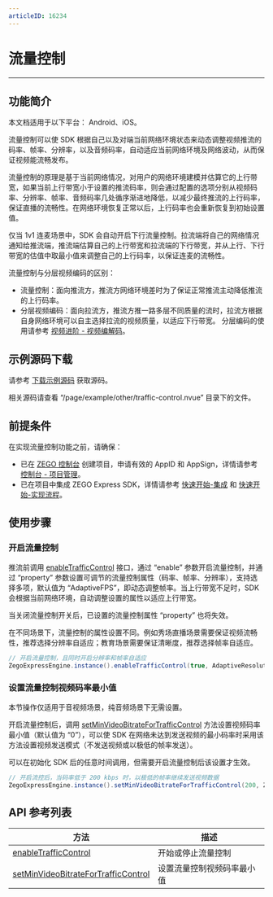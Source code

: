 ```yaml
---
articleID: 16234
---
```

# 流量控制

---

## 功能简介

<Warning title="注意">
本文档适用于以下平台： Android、iOS。
</Warning>



流量控制可以使 SDK 根据自己以及对端当前网络环境状态来动态调整视频推流的码率、帧率、分辨率，以及音频码率，自动适应当前网络环境及网络波动，从而保证视频能流畅发布。

流量控制的原理是基于当前网络情况，对用户的网络环境建模并估算它的上行带宽，如果当前上行带宽小于设置的推流码率，则会通过配置的选项分别从视频码率、分辨率、帧率、音频码率几处循序渐进地降低，以减少最终推流的上行码率，保证直播的流畅性。在网络环境恢复正常以后，上行码率也会重新恢复到初始设置值。

仅当 1v1 连麦场景中，SDK 会自动开启下行流量控制。拉流端将自己的网络情况通知给推流端，推流端估算自己的上行带宽和拉流端的下行带宽，并从上行、下行带宽的估值中取最小值来调整自己的上行码率，以保证连麦的流畅性。

<Note title="说明">
流量控制与分层视频编码的区别：

* 流量控制：面向推流方，推流方网络环境差时为了保证正常推流主动降低推流的上行码率。
* 分层视频编码：面向拉流方，推流方推一路多层不同质量的流时，拉流方根据自身网络环境可以自主选择拉流的视频质量，以适应下行带宽。
分层编码的使用请参考 [视频进阶 - 视频编解码](https://doc-zh.zego.im/article/10338)。
</Note>



## 示例源码下载

请参考 [下载示例源码](https://doc-zh.zego.im/article/8787) 获取源码。

相关源码请查看 “/page/example/other/traffic-control.nvue” 目录下的文件。

## 前提条件

在实现流量控制功能之前，请确保：
- 已在 [ZEGO 控制台](https://console.zego.im) 创建项目，申请有效的 AppID 和 AppSign，详情请参考 [控制台 - 项目管理](!Platform-console_new/guide_doc2)。
- 已在项目中集成 ZEGO Express SDK，详情请参考 [快速开始-集成](https://doc-zh.zego.im/article/7774) 和 [快速开始-实现流程](https://doc-zh.zego.im/article/10330)。

## 使用步骤

### 开启流量控制

推流前调用 [enableTrafficControl](https://doc-zh.zego.im/unique-api/express-video-sdk/zh/javascript_uni-app/classes/_zegoexpressengine_.zegoexpressengine.html#enabletrafficcontrol) 接口，通过 “enable” 参数开启流量控制，并通过 “property” 参数设置可调节的流量控制属性（码率、帧率、分辨率），支持选择多项，默认值为 “AdaptiveFPS”，即动态调整帧率。当上行带宽不足时，SDK 会根据当前网络环境，自动调整设置的属性以适应上行带宽。

<Warning title="注意">
当关闭流量控制开关后，已设置的流量控制属性 “property” 也将失效。
</Warning>



在不同场景下，流量控制的属性设置不同。例如秀场直播场景需要保证视频流畅性，推荐选择分辨率自适应；教育场景需要保证清晰度，推荐选择帧率自适应。

```java
// 开启流量控制，且同时开启分辨率和帧率自适应
ZegoExpressEngine.instance().enableTrafficControl(true, AdaptiveResolution | AdaptiveAudioBitrate);
```

### 设置流量控制视频码率最小值

<Note title="说明">
本节操作仅适用于音视频场景，纯音频场景下无需设置。
</Note>



开启流量控制后，调用 [setMinVideoBitrateForTrafficControl](https://doc-zh.zego.im/unique-api/express-video-sdk/zh/javascript_uni-app/classes/_zegoexpressengine_.zegoexpressengine.html#setminvideobitratefortrafficcontrol) 方法设置视频码率最小值（默认值为 “0”），可以使 SDK 在网络未达到发送视频的最小码率时采用该方法设置视频发送模式（不发送视频或以极低的帧率发送）。

<Warning title="注意">
可以在初始化 SDK 后的任意时间调用，但需要开启流量控制后该设置才生效。
</Warning>



```java
// 开启流控后，当码率低于 200 kbps 时，以极低的帧率继续发送视频数据
ZegoExpressEngine.instance().setMinVideoBitrateForTrafficControl(200, ZegoTrafficControlMinVideoBitrateMode.UltraLowFPS);
```

## API 参考列表

| 方法 | 描述  |
| ------- | ----- |
| [enableTrafficControl](https://doc-zh.zego.im/unique-api/express-video-sdk/zh/javascript_uni-app/classes/_zegoexpressengine_.zegoexpressengine.html#enabletrafficcontrol) | 开始或停止流量控制         |
| [setMinVideoBitrateForTrafficControl](https://doc-zh.zego.im/unique-api/express-video-sdk/zh/javascript_uni-app/classes/_zegoexpressengine_.zegoexpressengine.html#setminvideobitratefortrafficcontrol) | 设置流量控制视频码率最小值 |

